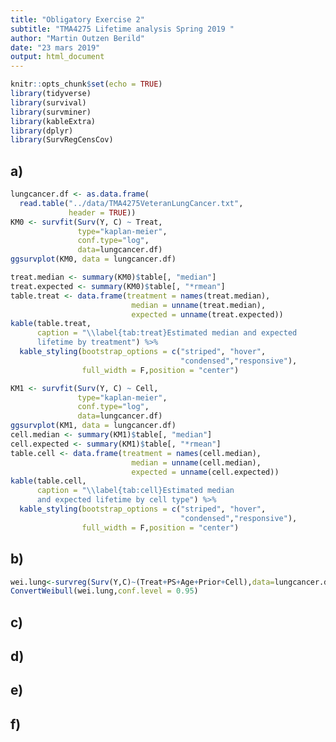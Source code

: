 ```yaml
---
title: "Obligatory Exercise 2"
subtitle: "TMA4275 Lifetime analysis Spring 2019 "
author: "Martin Outzen Berild"
date: "23 mars 2019"
output: html_document
---
```


```r
knitr::opts_chunk$set(echo = TRUE)
library(tidyverse)
library(survival)
library(survminer)
library(kableExtra)
library(dplyr)
library(SurvRegCensCov)
```
## a)
```r
lungcancer.df <- as.data.frame(
  read.table("../data/TMA4275VeteranLungCancer.txt", 
             header = TRUE))
KM0 <- survfit(Surv(Y, C) ~ Treat,  
               type="kaplan-meier", 
               conf.type="log", 
               data=lungcancer.df)
ggsurvplot(KM0, data = lungcancer.df)

treat.median <- summary(KM0)$table[, "median"]
treat.expected <- summary(KM0)$table[, "*rmean"]
table.treat <- data.frame(treatment = names(treat.median),
                           median = unname(treat.median),
                           expected = unname(treat.expected))
kable(table.treat,
      caption = "\\label{tab:treat}Estimated median and expected 
      lifetime by treatment") %>% 
  kable_styling(bootstrap_options = c("striped", "hover", 
                                      "condensed","responsive"),
                full_width = F,position = "center")
```
```r
KM1 <- survfit(Surv(Y, C) ~ Cell,  
               type="kaplan-meier", 
               conf.type="log", 
               data=lungcancer.df)
ggsurvplot(KM1, data = lungcancer.df)
cell.median <- summary(KM1)$table[, "median"]
cell.expected <- summary(KM1)$table[, "*rmean"]
table.cell <- data.frame(treatment = names(cell.median),
                           median = unname(cell.median),
                           expected = unname(cell.expected))
kable(table.cell,
      caption = "\\label{tab:cell}Estimated median 
      and expected lifetime by cell type") %>% 
  kable_styling(bootstrap_options = c("striped", "hover",
                                      "condensed","responsive"),
                full_width = F,position = "center")
```
## b)
```r
wei.lung<-survreg(Surv(Y,C)~(Treat+PS+Age+Prior+Cell),data=lungcancer.df,dist = "weibull")
ConvertWeibull(wei.lung,conf.level = 0.95)
```
## c)

## d)

## e)

## f)

